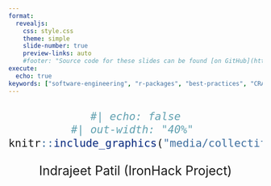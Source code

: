 ```yaml
---
format:
  revealjs:
    css: style.css 
    theme: simple
    slide-number: true
    preview-links: auto
    #footer: "Source code for these slides can be found [on GitHub](https://github.com/IndrajeetPatil/collectify/slides/){target='_blank'}."
execute:
  echo: true
keywords: ["software-engineering", "r-packages", "best-practices", "CRAN"]
---
```


##

<!-- Don't render this file manually. Run `renderer.R` script instead. -->

::: {style="text-align: center; font-size: 25px;"}

```r
#| echo: false
#| out-width: "40%" 
knitr::include_graphics("media/collectify.png")
```

Indrajeet Patil
(IronHack Project)

:::
